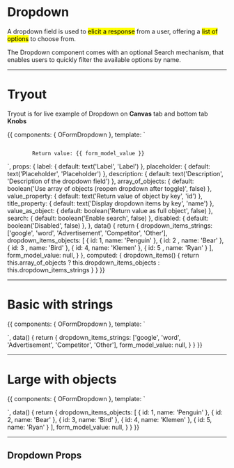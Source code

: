 <!-- Storybook Addon imports -->

<!-- Component import -->


<Meta title='5. Components|Forms/Dropdown' />

# Dropdown

A dropdown field is used to <mark>elicit a response</mark> from a user, offering a <mark>list of options</mark> to choose from.

The Dropdown component comes with an optional Search mechanism, that enables users to quickly filter the available options by name.

<hr/>

# Tryout

Tryout is for live example of Dropdown on **Canvas** tab and bottom tab **Knobs**

<Story name='Tryout'>
  {{
    components: { OFormDropdown },
    template: `<div>
      <form class="o-form o-form--large">
        <o-form-dropdown 
          id="form_dropdown_tryout"
          :label="label"
          v-model="form_model_value"
          :items="dropdown_items"
          :placeholder="placeholder"
          :description="description"
          :value_property="value_property"
          :title_property="title_property"
          :value_as_object="value_as_object"
          :search="search"
          :disabled="disabled"></o-form-dropdown>
      </form>
      <code class="d-block mt-4">
        Return value: {{ form_model_value }}
      </code>
    </div>`,
    props: {
      label: {
        default: text('Label', 'Label')
      },
      placeholder: {
        default: text('Placeholder', 'Placeholder')
      },
      description: {
        default: text('Description', 'Description of the dropdown field')
      },
      array_of_objects: {
        default: boolean('Use array of objects (reopen dropdown after toggle)', false)
      },
      value_property: {
        default: text('Return value of object by key', 'id')
      },
      title_property: {
        default: text('Display dropdown items by key', 'name')
      },
      value_as_object: {
        default: boolean('Return value as full object', false)
      },
      search: {
        default: boolean('Enable search', false)
      },
      disabled: {
        default: boolean('Disabled', false)
      },
    },
    data() {
      return {
        dropdown_items_strings: ['google', 'word', 'Advertisement', 'Competitor', 'Other'],
        dropdown_items_objects: [
          {
            id: 1,
            name: 'Penguin'
          },
          {
            id: 2 ,
            name: 'Bear'
          },
          {
            id: 3 ,
            name: 'Bird'
          },
          {
            id: 4,
            name: 'Klemen'
          },
          {
            id: 5 ,
            name: 'Ryan'
          }
        ],
        form_model_value: null,
      }
    },
    computed: {
      dropdown_items() {
        return this.array_of_objects ? this.dropdown_items_objects : this.dropdown_items_strings
      }
    }
  }}
</Story>


<hr/>

# Basic with strings

<Preview>
  <Story name='Basic with strings'>
    {{
      components: { OFormDropdown },
      template: `<form class="o-form">
        <o-form-dropdown 
          id="form_dropdown_basic"
          label="Dropdown label"
          v-model="form_model_value"
          :items="dropdown_items_strings"
          placeholder="placeholder"
          description="Description of the dropdown field"></o-form-dropdown>
      </form>`,
      data() {
        return {
          dropdown_items_strings: ['google', 'word', 'Advertisement', 'Competitor', 'Other'],
          form_model_value: null,
        }
      }
    }}
  </Story>
</Preview>

<hr/>


# Large with objects

<Preview>
  <Story name='Large with objects'>
    {{
      components: { OFormDropdown },
      template: `<form class="o-form o-form--large">
        <o-form-dropdown 
          id="form_dropdown_basic"
          label="Dropdown label"
          v-model="form_model_value"
          :items="dropdown_items_objects"
          placeholder="placeholder"
          description="Description of the dropdown field"
          :value_as_object="true"></o-form-dropdown>
      </form>`,
      data() {
        return {
          dropdown_items_objects: [
            {
              id: 1,
              name: 'Penguin'
            },
            {
              id: 2,
              name: 'Bear'
            },
            {
              id: 3,
              name: 'Bird'
            },
            {
              id: 4,
              name: 'Klemen'
            },
            {
              id: 5,
              name: 'Ryan'
            }
          ],
          form_model_value: null,
        }
      }
    }}
  </Story>
</Preview>


<hr/>

## Dropdown Props

<Props of={OFormDropdown} />

